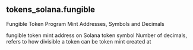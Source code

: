 ## tokens_solana.fungible 
Fungible Token Program Mint Addresses, Symbols and Decimals

<ParamField path="token_mint_address">
fungible token mint address on Solana
</ParamField>
<ParamField path="symbol">
token symbol
</ParamField>
<ParamField path="decimals">
Number of decimals, refers to how divisible a token can be
</ParamField>
<ParamField path="created_at">
token mint created at
</ParamField>
